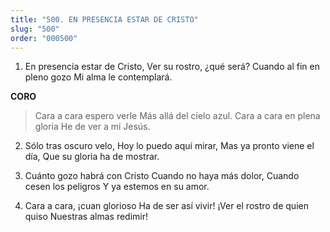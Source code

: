 ```yaml
---
title: "500. EN PRESENCIA ESTAR DE CRISTO"
slug: "500"
order: "000500"
--- 
```

1. En presencia estar de Cristo, Ver su rostro, ¿qué será? Cuando al fin en pleno gozo Mi alma le contemplará.

**CORO**

> Cara a cara espero verle Más allá del cielo azul. Cara a cara en plena gloria He de ver a mi Jesús.

2. Sólo tras oscuro velo, Hoy lo puedo aquí mirar,
Mas ya pronto viene el día, Que su gloria ha de mostrar.

3. Cuánto gozo habrá con Cristo Cuando no haya más dolor, Cuando cesen los peligros
Y ya estemos en su amor.

4. Cara a cara, ¡cuan glorioso Ha de ser así vivir!
¡Ver el rostro de quien quiso Nuestras almas redimir!
